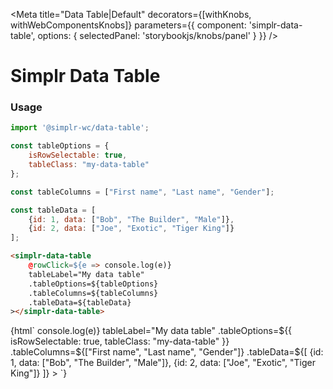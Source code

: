 
<Meta
  title="Data Table|Default"
  decorators={[withKnobs, withWebComponentsKnobs]}
  parameters={{ component: 'simplr-data-table', options: { selectedPanel: 'storybookjs/knobs/panel' } }}
/>

# Simplr Data Table

### Usage

```js
import '@simplr-wc/data-table';

const tableOptions = {
    isRowSelectable: true,
    tableClass: "my-data-table"
};

const tableColumns = ["First name", "Last name", "Gender"];

const tableData = [
    {id: 1, data: ["Bob", "The Builder", "Male"]},
    {id: 2, data: ["Joe", "Exotic", "Tiger King"]}
];
```

```html
<simplr-data-table
    @rowClick=${e => console.log(e)}
    tableLabel="My data table"
    .tableOptions=${tableOptions}
    .tableColumns=${tableColumns}
    .tableData=${tableData}
></simplr-data-table>
```


<Story name="Simplr Data Table">
  {html`
    <simplr-data-table
        @rowClick=${e => console.log(e)}
        tableLabel="My data table"
        .tableOptions=${{
                            isRowSelectable: true,
                            tableClass: "my-data-table"
                        }}
        .tableColumns=${["First name", "Last name", "Gender"]}
        .tableData=${[
                         {id: 1, data: ["Bob", "The Builder", "Male"]},
                         {id: 2, data: ["Joe", "Exotic", "Tiger King"]}
                     ]}
    ></simplr-data-table>
  `}
</Story>

<Props of="simplr-data-table" />
